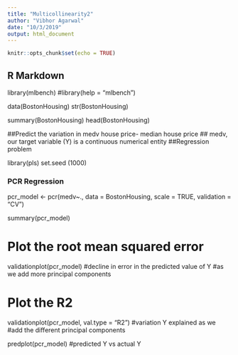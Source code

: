 ---
title: "Multicollinearity2"
author: "Vibhor Agarwal"
date: "10/3/2019"
output: html_document
---

```{r setup, include=FALSE}
knitr::opts_chunk$set(echo = TRUE)
```

## R Markdown

library(mlbench)
#library(help = "mlbench")

data(BostonHousing)
str(BostonHousing)

summary(BostonHousing)
head(BostonHousing)

##Predict the variation in medv house price- median house price
## medv, our target variable (Y) is a continuous numerical entity
##Regression problem

library(pls)
set.seed (1000)

### PCR Regression

pcr_model <- pcr(medv~., data = BostonHousing, scale = TRUE, validation = "CV")

summary(pcr_model)

# Plot the root mean squared error
validationplot(pcr_model) #decline in error in the predicted value of Y
#as we add more principal components

# Plot the R2
validationplot(pcr_model, val.type = "R2") #variation Y explained as we
#add the different principal components

predplot(pcr_model) #predicted Y vs actual Y

